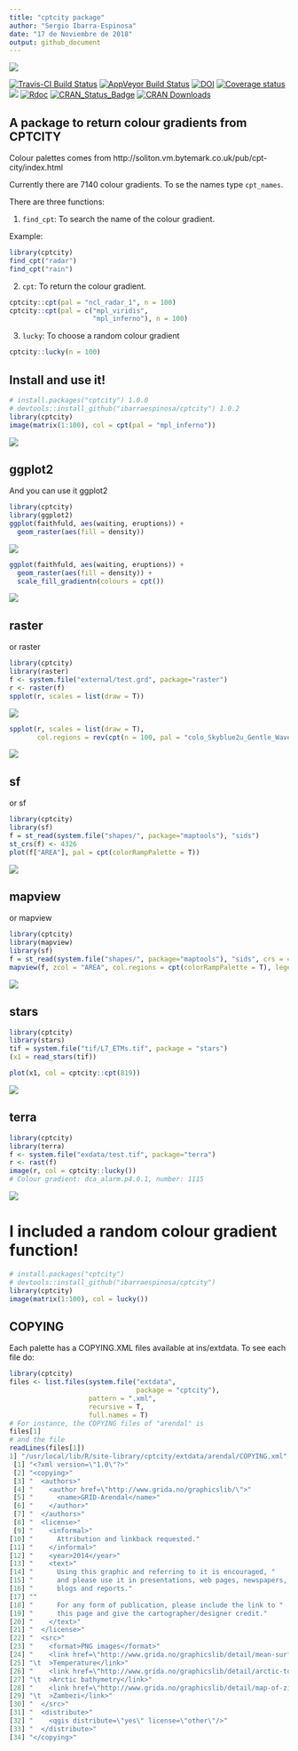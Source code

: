 ---
title: "cptcity package"
author: "Sergio Ibarra-Espinosa"
date: "17 de Noviembre de 2018"
output: github_document
---

![](https://i.imgur.com/4v9WMQv.gif)

[![Travis-CI Build Status](https://travis-ci.org/ibarraespinosa/cptcity.svg?branch=master)](https://travis-ci.org/ibarraespinosa/cptcity)
[![AppVeyor Build Status](https://ci.appveyor.com/api/projects/status/github/ibarraespinosa/cptcity?branch=master&svg=true)](https://ci.apalettepveyor.com/project/ibarraespinosa/cptcity)
[![DOI](https://zenodo.org/badge/120517547.svg)](https://zenodo.org/badge/latestdoi/120517547)
[![Coverage status](https://codecov.io/gh/ibarraespinosa/cptcity/branch/master/graph/badge.svg)](https://codecov.io/github/ibarraespinosa/cptcity?branch=master)
[![](http://cranlogs.r-pkg.org/badges/cptcity)](http://cran.rstudio.com/web/packages/cptcity/index.html)
[![Rdoc](http://www.rdocumentation.org/badges/version/cptcity)](http://www.rdocumentation.org/packages/cptcity)
[![CRAN_Status_Badge](http://www.r-pkg.org/badges/version/cptcity)](http://cran.r-project.org/web/packages/cptcity) 
[![CRAN Downloads](http://cranlogs.r-pkg.org/badges/grand-total/cptcity?color=orange)](http://cran.r-project.org/package=cptcity)

## A package to return colour gradients from CPTCITY

Colour palettes comes from http://soliton.vm.bytemark.co.uk/pub/cpt-city/index.html

Currently there are 7140 colour gradients. To se the names type `cpt_names`.

There are three functions:

1) `find_cpt`: To search the name of the colour gradient.

Example:

```{r}
library(cptcity)
find_cpt("radar")
find_cpt("rain")
```


2) `cpt`: To return the colour gradient.

```{r}
cptcity::cpt(pal = "ncl_radar_1", n = 100)
cptcity::cpt(pal = c("mpl_viridis",
                     "mpl_inferno"), n = 100)
```



3) `lucky`: To choose a random colour gradient

```{r}
cptcity::lucky(n = 100)
```

## Install and use it!

```{r eval = F}
# install.packages("cptcity") 1.0.0
# devtools::install_github("ibarraespinosa/cptcity") 1.0.2
library(cptcity)
image(matrix(1:100), col = cpt(pal = "mpl_inferno"))
```

![](https://camo.githubusercontent.com/59d35f37ea4f3fcacf78273a78ad503419d3c7a1/68747470733a2f2f692e696d6775722e636f6d2f435763775856612e706e67)

## ggplot2

And you can use it ggplot2
```r
library(cptcity)
library(ggplot2)
ggplot(faithfuld, aes(waiting, eruptions)) +
  geom_raster(aes(fill = density))
```

![](https://camo.githubusercontent.com/4417a85826aab5f7f7153c383d04066dde56bdf2/68747470733a2f2f692e696d6775722e636f6d2f55736f30477a6d2e706e67)


```r
ggplot(faithfuld, aes(waiting, eruptions)) +
  geom_raster(aes(fill = density)) +
  scale_fill_gradientn(colours = cpt())

```

![](https://camo.githubusercontent.com/c0c0377793982e77db2a30efd7383a25c9e10070/68747470733a2f2f692e696d6775722e636f6d2f566766554f304f2e706e67)

## raster

or raster

```r
library(cptcity)
library(raster)
f <- system.file("external/test.grd", package="raster")
r <- raster(f)
spplot(r, scales = list(draw = T))
```


![](https://camo.githubusercontent.com/ab1bb9975e45ee172d1163b87d914127d718c74d/68747470733a2f2f692e696d6775722e636f6d2f4f6c78376950442e706e67)

```r
spplot(r, scales = list(draw = T),
       col.regions = rev(cpt(n = 100, pal = "colo_Skyblue2u_Gentle_Waves")))
```


![](https://camo.githubusercontent.com/d4364a2df8a6df47ce196de9f7c49d3e6fff91b3/68747470733a2f2f692e696d6775722e636f6d2f566a494a6e62792e706e67)


## sf

or sf
```r
library(cptcity)
library(sf)
f = st_read(system.file("shapes/", package="maptools"), "sids")
st_crs(f) <- 4326
plot(f["AREA"], pal = cpt(colorRampPalette = T))
```

![](https://camo.githubusercontent.com/6440b0882e7c6f000f50b976e4861ce918da65a4/68747470733a2f2f692e696d6775722e636f6d2f654872627652582e706e67)


## mapview

or mapview


```r
library(cptcity)
library(mapview)
library(sf)
f = st_read(system.file("shapes/", package="maptools"), "sids", crs = 4326)
mapview(f, zcol = "AREA", col.regions = cpt(colorRampPalette = T), legend = T)
```
![](https://camo.githubusercontent.com/a56248d08ddf653a62ee23ea8855cc24e77a2c69/68747470733a2f2f692e696d6775722e636f6d2f78664f6265626e2e706e67)


## stars


```r
library(cptcity)
library(stars)
tif = system.file("tif/L7_ETMs.tif", package = "stars")
(x1 = read_stars(tif))

plot(x1, col = cptcity::cpt(819))
```
![](https://user-images.githubusercontent.com/27447280/53952592-1ccb2880-410c-11e9-8d2e-a0b85a4ae3d3.png)


## terra


```r
library(cptcity)
library(terra)
f <- system.file("exdata/test.tif", package="terra")
r <- rast(f)
image(r, col = cptcity::lucky())
# Colour gradient: dca_alarm.p4.0.1, number: 1115 
```
![](https://user-images.githubusercontent.com/27447280/53952837-e2ae5680-410c-11e9-8783-60d7600aa771.png)


# **I included a random colour gradient function!**

```r
# install.packages("cptcity")
# devtools::install_github("ibarraespinosa/cptcity")
library(cptcity)
image(matrix(1:100), col = lucky())
```

## COPYING

Each palette has a COPYING.XML files available at ins/extdata. To see each file do:

```r
library(cptcity)
files <- list.files(system.file("extdata",
                                package = "cptcity"),
                    pattern = ".xml",
                    recursive = T,
                    full.names = T)
# For instance, the COPYING files of "arendal" is
files[1]
# and the file
readLines(files[1])
1] "/usr/local/lib/R/site-library/cptcity/extdata/arendal/COPYING.xml"
 [1] "<?xml version=\"1.0\"?>"                                                                        
 [2] "<copying>"                                                                                      
 [3] "  <authors>"                                                                                    
 [4] "    <author href=\"http://www.grida.no/graphicslib/\">"                                         
 [5] "      <name>GRID-Arendal</name>"                                                                
 [6] "    </author>"                                                                                  
 [7] "  </authors>"                                                                                   
 [8] "  <license>"                                                                                    
 [9] "    <informal>"                                                                                 
[10] "      Attribution and linkback requested."                                                      
[11] "    </informal>"                                                                                
[12] "    <year>2014</year>"                                                                          
[13] "    <text>"                                                                                     
[14] "      Using this graphic and referring to it is encouraged, "                                   
[15] "      and please use it in presentations, web pages, newspapers, "                              
[16] "      blogs and reports."                                                                       
[17] ""                                                                                               
[18] "      For any form of publication, please include the link to "                                 
[19] "      this page and give the cartographer/designer credit."                                     
[20] "    </text>"                                                                                    
[21] "  </license>"                                                                                   
[22] "  <src>"                                                                                        
[23] "    <format>PNG images</format>"                                                                
[24] "    <link href=\"http://www.grida.no/graphicslib/detail/mean-surface-temperature_c7e4\""        
[25] "\t  >Temperature</link>"                                                                        
[26] "    <link href=\"http://www.grida.no/graphicslib/detail/arctic-topography-and-bathymetry_5645\""
[27] "\t  >Arctic bathymetry</link>"                                                                  
[28] "    <link href=\"http://www.grida.no/graphicslib/detail/map-of-zimbabwe_36a5\""                 
[29] "\t  >Zambezi</link>"                                                                            
[30] "  </src>"                                                                                       
[31] "  <distribute>"                                                                                 
[32] "    <qgis distribute=\"yes\" license=\"other\"/>"                                               
[33] "  </distribute>"                                                                                
[34] "</copying>"  

```

